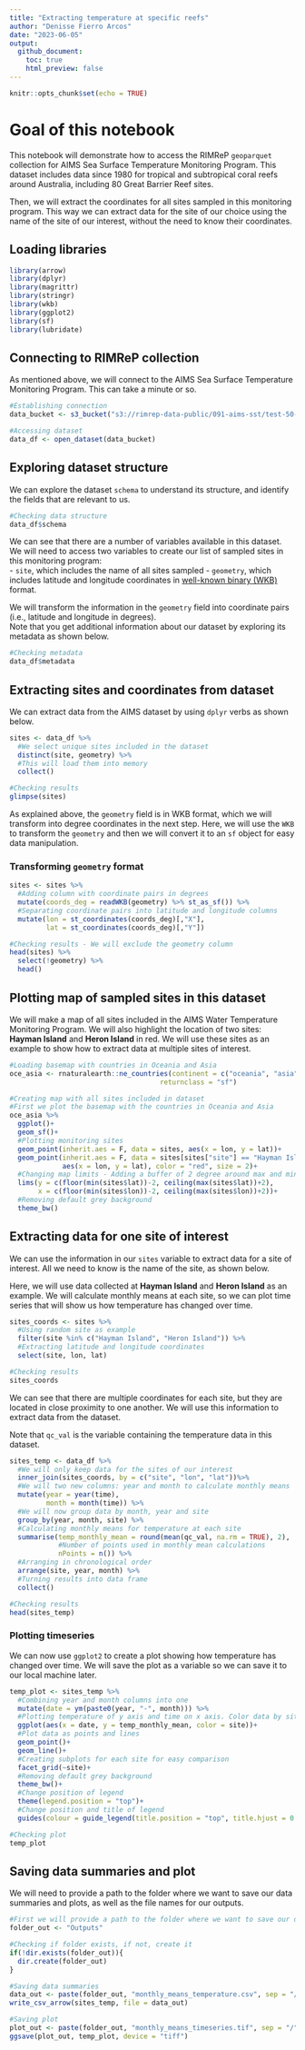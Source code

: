 ---
title: "Extracting temperature at specific reefs"
author: "Denisse Fierro Arcos"
date: "2023-06-05"
output: 
  github_document:
    toc: true
    html_preview: false
---

```{r setup, include=FALSE}
knitr::opts_chunk$set(echo = TRUE)
```

# Goal of this notebook

This notebook will demonstrate how to access the RIMReP `geoparquet` collection for AIMS Sea Surface Temperature Monitoring Program. This dataset includes data since 1980 for tropical and subtropical coral reefs around Australia, including 80 Great Barrier Reef sites.

Then, we will extract the coordinates for all sites sampled in this monitoring program. This way we can extract data for the site of our choice using the name of the site of our interest, without the need to know their coordinates.

## Loading libraries

```{r libraries, results = "hide", message = F, warning = F}
library(arrow)
library(dplyr)
library(magrittr)
library(stringr)
library(wkb)
library(ggplot2)
library(sf)
library(lubridate)
```

## Connecting to RIMReP collection

As mentioned above, we will connect to the AIMS Sea Surface Temperature Monitoring Program. This can take a minute or so.

```{r connect}
#Establishing connection
data_bucket <- s3_bucket("s3://rimrep-data-public/091-aims-sst/test-50-64-spatialpart")

#Accessing dataset
data_df <- open_dataset(data_bucket)
```

## Exploring dataset structure

We can explore the dataset `schema` to understand its structure, and identify the fields that are relevant to us.


```{r explore}
#Checking data structure
data_df$schema
```
We can see that there are a number of variables available in this dataset. We will need to access two variables to create our list of sampled sites in this monitoring program:  
- `site`, which includes the name of all sites sampled
- `geometry`, which includes latitude and longitude coordinates in [well-known binary (WKB)](https://loc.gov/preservation/digital/formats/fdd/fdd000549.shtml) format.
  
We will transform the information in the `geometry` field into coordinate pairs (i.e., latitude and longitude in degrees).  
Note that you get additional information about our dataset by exploring its metadata as shown below.

```{r metadata}
#Checking metadata
data_df$metadata
```
## Extracting sites and coordinates from dataset

We can extract data from the AIMS dataset by using `dplyr` verbs as shown below.

```{r sites_bin}
sites <- data_df %>% 
  #We select unique sites included in the dataset
  distinct(site, geometry) %>%
  #This will load them into memory
  collect()

#Checking results
glimpse(sites)
```
As explained above, the `geometry` field is in WKB format, which we will transform into degree coordinates in the next step. Here, we will use the `WKB` to transform the `geometry` and then we will convert it to an `sf` object for easy data manipulation.

### Transforming `geometry` format
```{r sites_deg}
sites <- sites %>% 
  #Adding column with coordinate pairs in degrees
  mutate(coords_deg = readWKB(geometry) %>% st_as_sf()) %>% 
  #Separating coordinate pairs into latitude and longitude columns
  mutate(lon = st_coordinates(coords_deg)[,"X"],
         lat = st_coordinates(coords_deg)[,"Y"])

#Checking results - We will exclude the geometry column
head(sites) %>% 
  select(!geometry) %>% 
  head()
```

## Plotting map of sampled sites in this dataset

We will make a map of all sites included in the AIMS Water Temperature Monitoring Program. We will also highlight the location of two sites: **Hayman Island** and **Heron Island** in red. We will use these sites as an example to show how to extract data at multiple sites of interest.

```{r map_sites}
#Loading basemap with countries in Oceania and Asia
oce_asia <- rnaturalearth::ne_countries(continent = c("oceania", "asia"), 
                                     returnclass = "sf")

#Creating map with all sites included in dataset
#First we plot the basemap with the countries in Oceania and Asia
oce_asia %>% 
  ggplot()+
  geom_sf()+
  #Plotting monitoring sites
  geom_point(inherit.aes = F, data = sites, aes(x = lon, y = lat))+
  geom_point(inherit.aes = F, data = sites[sites["site"] == "Hayman Island" | sites["site"] == "Heron Island",], 
             aes(x = lon, y = lat), color = "red", size = 2)+
  #Changing map limits - Adding a buffer of 2 degree around max and min site coordinates
  lims(y = c(floor(min(sites$lat))-2, ceiling(max(sites$lat))+2),
       x = c(floor(min(sites$lon))-2, ceiling(max(sites$lon))+2))+
  #Removing default grey background
  theme_bw()
```

## Extracting data for one site of interest

We can use the information in our `sites` variable to extract data for a site of interest. All we need to know is the name of the site, as shown below.  
  
Here, we will use data collected at **Hayman Island** and **Heron Island** as an example. We will calculate monthly means at each site, so we can plot time series that will show us how temperature has changed over time.

```{r site_coords}
sites_coords <- sites %>% 
  #Using random site as example
  filter(site %in% c("Hayman Island", "Heron Island")) %>% 
  #Extracting latitude and longitude coordinates
  select(site, lon, lat)

#Checking results
sites_coords
```

We can see that there are multiple coordinates for each site, but they are located in close proximity to one another. We will use this information to extract data from the dataset.  
  
Note that `qc_val` is the variable containing the temperature data in this dataset.

```{r extract}
sites_temp <- data_df %>% 
  #We will only keep data for the sites of our interest
  inner_join(sites_coords, by = c("site", "lon", "lat"))%>% 
  #We will two new columns: year and month to calculate monthly means
  mutate(year = year(time),
         month = month(time)) %>% 
  #We will now group data by month, year and site
  group_by(year, month, site) %>% 
  #Calculating monthly means for temperature at each site
  summarise(temp_monthly_mean = round(mean(qc_val, na.rm = TRUE), 2),
            #Number of points used in monthly mean calculations
            nPoints = n()) %>% 
  #Arranging in chronological order
  arrange(site, year, month) %>% 
  #Turning results into data frame
  collect()

#Checking results
head(sites_temp)
```

### Plotting timeseries

We can now use `ggplot2` to create a plot showing how temperature has changed over time. We will save the plot as a variable so we can save it to our local machine later.

```{r timeseries_plot}
temp_plot <- sites_temp %>% 
  #Combining year and month columns into one
  mutate(date = ym(paste0(year, "-", month))) %>% 
  #Plotting temperature of y axis and time on x axis. Color data by site.
  ggplot(aes(x = date, y = temp_monthly_mean, color = site))+
  #Plot data as points and lines
  geom_point()+
  geom_line()+
  #Creating subplots for each site for easy comparison
  facet_grid(~site)+
  #Removing default grey background
  theme_bw()+
  #Change position of legend
  theme(legend.position = "top")+
  #Change position and title of legend
  guides(colour = guide_legend(title.position = "top", title.hjust = 0.5, title = "Site names"))

#Checking plot
temp_plot
```

## Saving data summaries and plot
We will need to provide a path to the folder where we want to save our data summaries and plots, as well as the file names for our outputs.

```{r saving_outputs, eval = F}
#First we will provide a path to the folder where we want to save our data
folder_out <- "Outputs"

#Checking if folder exists, if not, create it
if(!dir.exists(folder_out)){
  dir.create(folder_out)
}

#Saving data summaries
data_out <- paste(folder_out, "monthly_means_temperature.csv", sep = "/")
write_csv_arrow(sites_temp, file = data_out)

#Saving plot
plot_out <- paste(folder_out, "monthly_means_timeseries.tif", sep = "/")
ggsave(plot_out, temp_plot, device = "tiff")
```

